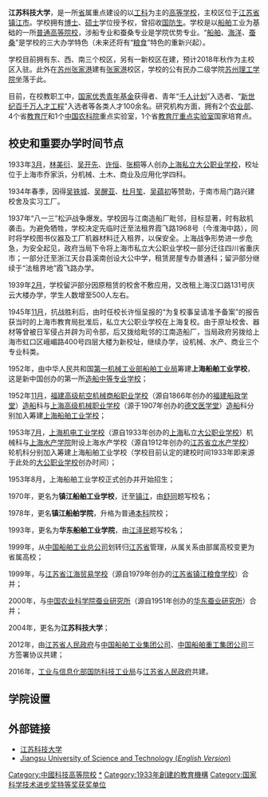 {{Multiple issues|
{{POV |time=2008-10-07T10:31:27+00:00 }}
{{Unreferenced|time=2022-03-29T06:17:16+00:00}}
}}
{{Infobox University
| Name = <big>江苏科技大学</big>
| EnglishName = Jiangsu University of Science and Technology
| SealImage = [[File:Jiangsu_University_of_Science_and_Technology_logo.svg|center]]
| SealInfo = 一组扬帆起航的船，两个奔跑跃动的人
| Motto = 笃学明德 经世致用
| Established = 1933年
|类型=         [[公立大学|公立大学]]
|校长=         周南平
|党委书记=     葛世伦
| Location = {{CHN}}[[江苏省|江苏省]][[镇江市|镇江市]]
| Campus = 
| AreaTotal = 占地2492余亩
| Department = 16
| Staff = 2000
| Faculty = 1230
| Professor = 167
| Associate_Professor = 576
| Assistant_Professor =
| Lecturer =
| Student =
| Undergraduate = 22200
| Postgraduate = 2200
| Adult_education =
| Distance_education =
| 4-year_technological_program =
| 2-year_technological_program =
| master =
| phd =
| International_student = 303
| Affiliations =
| Colors =
| Logo =
| Nickname =
| Celebration =
| Mascot =
| Telephone = 0511-84401002
| Website = {{URL|http://www.just.edu.cn/}}
}}

'''江苏科技大学'''，是一所[[江苏省|省]]属重点建设的以[[工科|工科]]为主的[[高等学校|高等学校]]，主校区位于[[江苏省|江苏省]][[镇江市|镇江市]]。学校拥有[[博士|博士]]、[[硕士|硕士]]学位授予权，曾招收[[国防生|国防生]]。学校是以[[船舶|船舶]]工业为基础的一所[[普通高等院校|普通高等院校]]，涉船专业和蚕桑专业是学院优势专业。“[[船舶|船舶]]、[[海洋|海洋]]、[[蚕桑|蚕桑]]”是学校的三大办学特色（未来还将有“[[粮食|粮食]]”特色的重新兴起）。

学校目前拥有东、西、南三个校区，另有一新校区在建，预计2018年秋作为主校区入驻。此外在[[苏州|苏州]][[张家港|张家港]]建有[[张家港|张家港]]校区，学校的公有民办二级学院[[苏州理工学院|苏州理工学院]]坐落于此。

目前，在校教职工中，[[国家优秀青年基金|国家优秀青年基金]]获得者、青年“[[千人计划|千人计划]]”入选者、“[[新世纪百千万人才工程|新世纪百千万人才工程]]”入选者等各类人才100余名。研究机构方面，拥有2个[[农业部|农业部]]、4个省[[教育厅|教育厅]]和1个[[中国农科院|中国农科院]]重点实验室，1个省[[教育厅|教育厅]][[重点实验室|重点实验室]]国家培育点。

==校史和重要办学时间节点==

1933年[[3月|3月]]，[[林美衍|林美衍]]、[[吴开先|吴开先]]、[[许恒|许恒]]、[[张桐|张桐]]等人创办[[上海私立大公职业学校|上海私立大公职业学校]]，校址位于上海市乔家浜，分机械、土木、商业及应用化学四科。

1934年春季，因得[[吴铁城|吴铁城]]、[[吴醒亚|吴醒亚]]、[[杜月笙|杜月笙]]、[[吴蕴初|吴蕴初]]等赞助，于南市局门路兴建校舍及实习工厂。

1937年“八一三”松沪战争爆发。学校因与江南造船厂毗邻，目标显著，时有敌机袭击。为避免牺牲，学校决定先临时迁至法租界霞飞路1968号（今淮海中路），同时将学校图书仪器及工厂机器材料迁入租界，以保安全。上海战争形势进一步危急，为安全起见，政府当局下令将上海市私立大公职业学校一部分迁往四川省重庆市；一部分迁至浙江天台县溪南创设大公中学，租赁房屋专办普通科；留沪部分继续于“法租界地”霞飞路办学。

1939年[[2月|2月]]，学校留沪部分因原租赁的校舍不敷应用，又改租上海汉口路131号庆云大楼办学，学生人数增至500人左右。

1945年[[11月|11月]]，抗战胜利后，由时任校长许恒呈报的“为复校事呈请准予备案”的报告获当时的上海市教育局批准后，私立大公职业学校在上海复校。由于原址校舍、器材等曾被日军侵占并辟为司令部，后又拨给毗邻的江南造船厂，当局政府另拨给上海市虹口区峨嵋路400号四层大楼为新校址，继续办学，设机械、水产、商业三个专业科类。

1952年，由中华人民共和国[[第一机械工业部|第一机械工业部]][[船舶工业局|船舶工业局]]筹建'''上海船舶工业学校'''，这是新中国创办的第一所[[造船|造船]][[中等专业学校|中等专业学校]]；

1952年[[11月|11月]]，[[福建高级航空机械商船职业学校|福建高级航空机械商船职业学校]]（源自1866年创办的[[福建船政学堂|福建船政学堂]]）[[造船|造船]]科与[[上海高级机械职业学校|上海高级机械职业学校]]（源于1907年创办的[[德文医学堂|德文医学堂]]）[[造船|造船]]科分别加入筹建[[上海船舶工业学校|上海船舶工业学校]]；

1953年[[7月|7月]]，[[上海机电工业学校|上海机电工业学校]]（源自1933年创办的[[上海|上海]]私立[[大公职业学校|大公职业学校]]）机械科与[[上海水产学院|上海水产学院]]附设上海水产学校（源自1912年创办的[[江苏省立水产学校|江苏省立水产学校]]）轮机科分别加入筹建上海船舶工业学校（学校目前认定的建校时间1933年即来源于此处的[[大公职业学校|大公职业学校]]创办时间）；

1953年8月，上海船舶工业学校正式创办并开始招生；

1970年，更名为'''镇江船舶工业学校'''，迁至[[镇江|镇江]]，由[[舒同|舒同]]题写校名；

1978年，更名'''镇江船舶学院'''，升格为普通[[本科|本科]]院校；

1993年，更名为'''华东船舶工业学院'''，由[[江泽民|江泽民]]题写校名；

1999年，从[[中国船舶工业总公司|中国船舶工业总公司]]划转归[[江苏省|江苏省]]管理，从属关系由部属高校变更为省属高校；

1999年，与[[江苏省江海贸易学校|江苏省江海贸易学校]]（源自1979年创办的[[江苏省镇江粮食学校|江苏省镇江粮食学校]]）合并；

2000年，与[[中国农业科学院蚕业研究所|中国农业科学院蚕业研究所]]（源自1951年创办的[[华东蚕业研究所|华东蚕业研究所]]）合并；

2004年，更名为'''江苏科技大学'''；

2012年，由[[江苏省|江苏省]][[人民政府|人民政府]]与[[中国船舶工业集团公司|中国船舶工业集团公司]]、[[中国船舶重工集团公司|中国船舶重工集团公司]]三方签署协议共建；

2016年，[[工业与信息化部|工业与信息化部]][[国防科技工业局|国防科技工业局]]与[[江苏省|江苏省]][[人民政府|人民政府]]共建。

==学院设置==
{{columns-list|3|
*[http://naoe.just.edu.cn/ 船舶与海洋工程学院]
*[http://tmjz.just.edu.cn/web/ 土木工程与建筑学院]
*[http://jidong.just.edu.cn/ 机械工程学院]
*[http://sepe.just.edu.cn/ 能源与动力学院]
*[http://dianxin.just.edu.cn/ 电子信息学院]
*[http://jisuanji.just.edu.cn/ 计算机学院]
*[http://sem.just.edu.cn/ 经济管理学院]
*[http://ssc.just.edu.cn/ 理学院]
*[http://cailiao.just.edu.cn/index.html 材料科学与工程学院]
*[http://shenghuan.just.edu.cn/ 环境与化学工程学院]
*[http://waiyu.just.edu.cn/ 外国语学院]
*[http://shengwu.just.edu.cn/ 生物技术学院]
*[http://gggl.just.edu.cn/ 人文社科学院]
*[http://202.195.195.20/s/54/main.jspy 马克思主义学院]
*[http://tyb.just.edu.cn/ 体育学院]
*[http://liangshixy.just.edu.cn/ 粮食学院]
*[http://szlg.just.edu.cn/ 苏州理工学院（民办二级学院，原名南徐学院，现迁址苏州张家港）]
}}

==外部链接==
*[http://www.just.edu.cn/ 江苏科技大学] {{Wayback|url=http://www.just.edu.cn/ |date=20201205022816 }}
*[http://www.just.edu.cn/english/ Jiangsu University of Science and Technology (''English Version'')] {{Wayback|url=http://www.just.edu.cn/english/ |date=20190601023222 }}

{{Portal|大學|Education - Grad Hat.svg}}

{{江苏高等院校|nocat}}
{{江苏高水平大学建设高校}}
{{中华人民共和国正（副）级中央国有企业共建制高等院校}}
[[Category:中國科技高等院校|Category:中國科技高等院校]]
[[Category:江苏科技大学|*]]
[[Category:1933年創建的教育機構|Category:1933年創建的教育機構]]
[[Category:国家科学技术进步奖特等奖获奖单位|Category:国家科学技术进步奖特等奖获奖单位]]